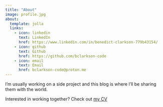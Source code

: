 ```yaml
---
title: "About"
image: profile.jpg
about:
  template: jolla
  links:
    - icon: linkedin
      text: LinkedIn
      href: https://www.linkedin.com/in/benedict-clarkson-779b43154/
    - icon: github
      text: Github
      href: https://github.com/bclarkson-code
    - icon: email
      text: Email
      href: bclarkson-code@proton.me
---
```


I'm usually working on a side project and this blog is where I'll be sharing them with the world.

Interested in working together? Check out [my CV](/www/benedict_clarkson_cv_2024_02_15.pdf)


